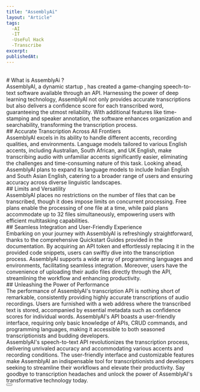 ```yaml
---
title: "AssemblyAi"
layout: "Article"
tags:
  -AI 
  -IT
  -UseFul Hack
  -Transcribe
excerpt:
publishedAt:
---
```

<br/>
# What is AssemblyAi ?
<br/>
AssemblyAI, a dynamic startup , has created a game-changing speech-to-text software available through an API. Harnessing the power of deep learning technology, AssemblyAI not only provides accurate transcriptions but also delivers a confidence score for each transcribed word, guaranteeing the utmost reliability. With additional features like time-stamping and speaker annotation, the software enhances organization and searchability, transforming the transcription process.
<br/>
## Accurate Transcription Across All Frontiers
<br/>
AssemblyAI excels in its ability to handle different accents, recording qualities, and environments. Language models tailored to various English accents, including Australian, South African, and UK English, make transcribing audio with unfamiliar accents significantly easier, eliminating the challenges and time-consuming nature of this task. Looking ahead, AssemblyAI plans to expand its language models to include Indian English and South Asian English, catering to a broader range of users and ensuring accuracy across diverse linguistic landscapes.
<br/>
## Limits and Versatility
<br/>
AssemblyAI places no restrictions on the number of files that can be transcribed, though it does impose limits on concurrent processing. Free plans enable the processing of one file at a time, while paid plans accommodate up to 32 files simultaneously, empowering users with efficient multitasking capabilities.
<br/>
## Seamless Integration and User-Friendly Experience
<br/>
Embarking on your journey with AssemblyAI is refreshingly straightforward, thanks to the comprehensive Quickstart Guides provided in the documentation. By acquiring an API token and effortlessly replacing it in the provided code snippets, users can swiftly dive into the transcription process. AssemblyAI supports a wide array of programming languages and environments, facilitating seamless integration. Moreover, users have the convenience of uploading their audio files directly through the API, streamlining the workflow and enhancing productivity.
<br/>
## Unleashing the Power of Performance
<br/>
The performance of AssemblyAI's transcription API is nothing short of remarkable, consistently providing highly accurate transcriptions of audio recordings. Users are furnished with a web address where the transcribed text is stored, accompanied by essential metadata such as confidence scores for individual words. AssemblyAI's API boasts a user-friendly interface, requiring only basic knowledge of APIs, CRUD commands, and programming languages, making it accessible to both seasoned transcriptionists and budding developers.
<br/>
AssemblyAI's speech-to-text API revolutionizes the transcription process, delivering unrivaled accuracy and accommodating various accents and recording conditions. The user-friendly interface and customizable features make AssemblyAI an indispensable tool for transcriptionists and developers seeking to streamline their workflows and elevate their productivity. Say goodbye to transcription headaches and unlock the power of AssemblyAI's transformative technology today.
<br/>
<Button
  address="https://www.assemblyai.com/"
  text="Link to AssemblyAi"
/>